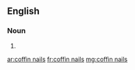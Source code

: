 ==English==

===Noun===
{{head|en|noun plural form|head=[[coffin]] [[nail]]s}}

# {{plural of|coffin nail|lang=en}}

[[ar:coffin nails]]
[[fr:coffin nails]]
[[mg:coffin nails]]